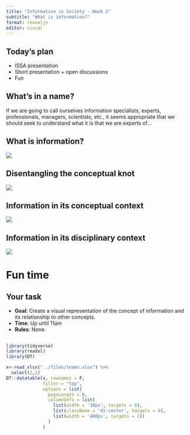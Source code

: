```yaml
---
title: "Information in Society - Week 2"
subtitle: "What is information?"
format: revealjs
editor: visual
---
```


## Today's plan

-   ISSA presentation
-   Short presentation + open discussions
-   Fun

## What's in a name?

If we are going to call ourselves information specialists, experts, professionals, managers, scientists, etc., it seems appropriate that we should seek to understand what it is that we are experts of...

## What is information?

![](images/clipboard-3742367617.png)

## Disentangling the conceptual knot

![](images/clipboard-1320379598.png)

## Information in its conceptual context

![](images/clipboard-4174428598.png)

## Information in its disciplinary context

![](images/clipboard-348792536.png)

# Fun time

## Your task

-   **Goal**: Create a visual representation of the concept of information and its relationship to other concepts.
-   **Time**: Up until 11am
-   **Rules**: None.

##  {.smaller}

```r
library(tidyverse)
library(readxl)
library(DT)

x<-read_xlsx("../files/teams.xlsx") %>% 
  select(2,1)
DT::datatable(x, rownames = F,
              filter = "top",
              options = list(
                pageLength = 8,
                columnDefs = list(
                  list(width = '10px', targets = 0),
                  list(className = 'dt-center', targets = 0),
                  list(width = '400px', targets = 1))
                )
              )
```
